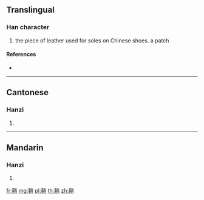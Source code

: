 {{character info/new}}
{{also|绱}}
==Translingual==

===Han character===
{{Han char|rn=177|rad=革|as=08|sn=17|four=49527|canj=TJFBR}}

# the piece of leather used for soles on Chinese shoes. a patch

====References====
* {{Han ref|kx=1388.400|dkj=42885|dj=1903.240|hdz=74339.050|uh=979D|ud=38813|bh=EF41|bd=61249}}

----

==Cantonese==

===Hanzi===
{{yue-hanzi|jyut=|y=jeung2|sim=绱}}

# {{defn|lang=yue|sort=革08}}

----

==Mandarin==

===Hanzi===
{{cmn-hanzi|sim=绱|pin=[[zhǎng]] ([[zhang3]])|wg=chang<sup>3</sup>}}

# {{defn|lang=cmn|sort=革08}}

[[fr:鞝]]
[[mg:鞝]]
[[pl:鞝]]
[[th:鞝]]
[[zh:鞝]]